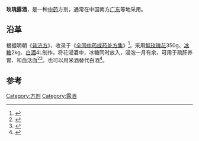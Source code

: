 '''玫瑰露酒'''，是一种[[中药|中药]]方剂，通常在中国南方[[广东|广东]]等地采用。

== 沿革 ==
根据明朝《[[普济方|普济方]]》，收录于《[[全国中药成药处方集|全国中药成药处方集]]》<ref>{{Cite book|title=中医药膳学 第2版|last=谢梦洲主编；尚云青，聂宏，史丽萍等副主编|publisher=北京：[[中国中医药出版社|中国中医药出版社]]|year=2013.01|isbn=978-7-5132-1040-9|pages=288-289}}</ref>。采用[[玫瑰|鲜玫瑰花]]350g、[[冰糖|冰糖]]2kg、[[白酒|白酒]]4L制作，将花浸酒中，冰糖同时放入，浸泡一月有余，可用于疏肝养胃、和血活血<ref>{{Cite book|title=中国药酒系列丛书 内科治疗用药酒 第2版|last=罗兴洪，赵霞主编|publisher=北京：[[中国医药科技出版社|中国医药科技出版社]]|year=2018.01|isbn=978-7-5067-9735-1|pages=64}}</ref><ref>{{Cite book|title=中医绝技大全系列 中医治验偏方秘方大全|last=王惟恒，李艳著|publisher=北京：[[中国科学技术出版社|中国科学技术出版社]]|year=2017.03|isbn=978-7-5046-7353-4|pages=161}}</ref>。也可以用米酒替代白酒<ref>{{Cite book|title=家庭药酒 第2版|last=田燕主编；高萌副主编|publisher=郑州：[[河南科学技术出版社|河南科学技术出版社]]|year=2018.01|isbn=978-7-5349-9002-1|pages=298}}</ref>。

==参考==
{{reflist}}
[[Category:方剂|Category:方剂]]
[[Category:露酒|Category:露酒]]